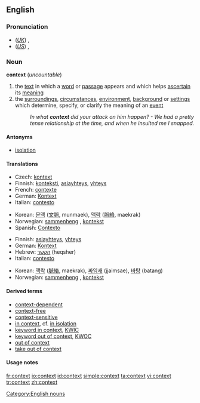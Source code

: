 ==English==

===Pronunciation===
*(''[[Received Pronunciation|UK]]'') {{IPA|/ˈkɒntɛkst/}}, {{SAMPA|/"kQntEkst/}}
*(''[[General American|US]]'') {{IPA|/ˈkɑntɛkst/}}, {{SAMPA|/"kAntEkst/}}

===Noun===
'''context''' (''uncountable'')

# the [[text]] in which a [[word]] or [[passage]] appears and which helps [[ascertain]] its [[meaning]] 
# the [[surrounding]]s, [[circumstance]]s, [[environment]], [[background]] or [[setting]]s which determine, specify, or clarify the meaning of an [[event]]
#:''In what '''context''' did your attack on him happen? - We had a pretty tense relationship at the time, and when he insulted me I snapped.''

====Antonyms====
*[[isolation]]

====Translations====
{{trans-top|text in which a word appears}}
*Czech: [[kontext]]
*Finnish: [[konteksti]], [[asiayhteys]], [[yhteys]]
*French: [[contexte]] {{m}}
*German: [[Kontext]] {{m}}
*Italian: [[contesto]] {{m}}
{{trans-mid}}
*Korean: [[문맥]] ([[文]][[脈]], munmaek), [[맥락]] ([[脈]][[絡]], maekrak) 
*Norwegian: [[sammenheng]] {{m}}, [[kontekst]] {{m}}
*Spanish: [[Contexto]]
{{trans-bottom}}

{{trans-top|circumstances or settings}}
*Finnish: [[asiayhteys]], [[yhteys]]
*German: [[Kontext]] {{m}}
*Hebrew: [[הקשר]] (heqsher) {{m}}
*Italian: [[contesto]] {{m}}
{{trans-mid}}
*Korean: [[맥락]] ([[脈]][[絡]], maekrak), [[짜임새]] (jjaimsae), [[바탕]] (batang)
* Norwegian: [[sammenheng]] {{m}}, [[kontekst]] {{m}}
{{trans-bottom}}

====Derived terms====
*[[context-dependent]]
*[[context-free]]
*[[context-sensitive]]
*[[in context]], cf. [[in isolation]]
*[[keyword in context]], [[KWIC]]
*[[keyword out of context]], [[KWOC]]
*[[out of context]]
*[[take out of context]]

====Usage notes====
{{seeCites}}

[[Category:English nouns]]

[[fr:context]]
[[io:context]]
[[id:context]]
[[simple:context]]
[[ta:context]]
[[vi:context]]
[[tr:context]]
[[zh:context]]